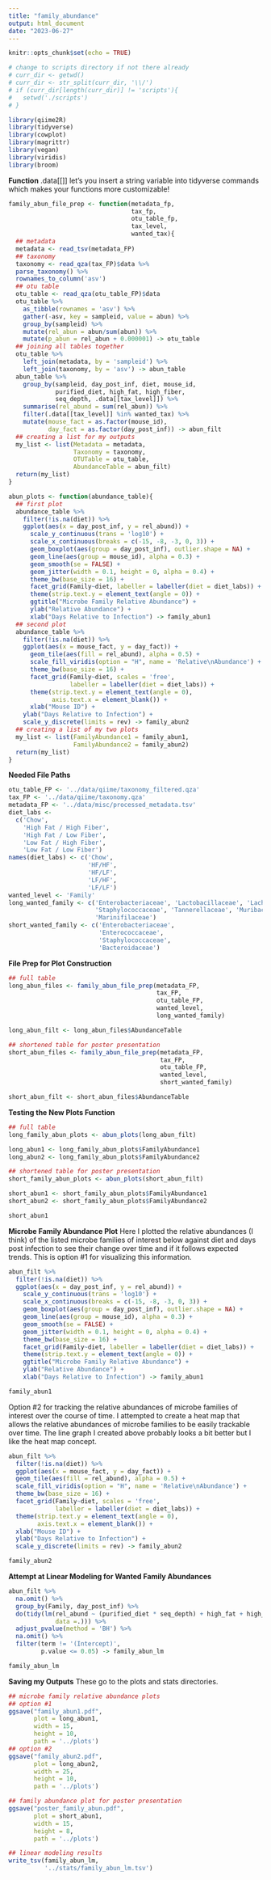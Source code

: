 ```yaml
---
title: "family_abundance"
output: html_document
date: "2023-06-27"
---
```


```r
knitr::opts_chunk$set(echo = TRUE)
```

```r
# change to scripts directory if not there already
# curr_dir <- getwd()
# curr_dir <- str_split(curr_dir, '\\/')
# if (curr_dir[length(curr_dir)] != 'scripts'){
#   setwd('./scripts')
# } 
```

```r
library(qiime2R)
library(tidyverse)
library(cowplot)
library(magrittr)
library(vegan)
library(viridis)
library(broom)
```

**Function**
.data[[]] let's you insert a string variable into tidyverse commands which makes your functions more customizable!
```r
family_abun_file_prep <- function(metadata_fp,
                                  tax_fp,
                                  otu_table_fp,
                                  tax_level,
                                  wanted_tax){
  ## metadata
  metadata <- read_tsv(metadata_FP)
  ## taxonomy
  taxonomy <- read_qza(tax_FP)$data %>% 
  parse_taxonomy() %>% 
  rownames_to_column('asv')
  ## otu table 
  otu_table <- read_qza(otu_table_FP)$data
  otu_table %>% 
    as_tibble(rownames = 'asv') %>% 
    gather(-asv, key = sampleid, value = abun) %>% 
    group_by(sampleid) %>% 
    mutate(rel_abun = abun/sum(abun)) %>% 
    mutate(p_abun = rel_abun + 0.000001) -> otu_table
  ## joining all tables together 
  otu_table %>% 
    left_join(metadata, by = 'sampleid') %>% 
    left_join(taxonomy, by = 'asv') -> abun_table
  abun_table %>% 
    group_by(sampleid, day_post_inf, diet, mouse_id, 
             purified_diet, high_fat, high_fiber, 
             seq_depth, .data[[tax_level]]) %>% 
    summarise(rel_abund = sum(rel_abun)) %>% 
    filter(.data[[tax_level]] %in% wanted_tax) %>% 
    mutate(mouse_fact = as.factor(mouse_id),
           day_fact = as.factor(day_post_inf)) -> abun_filt
  ## creating a list for my outputs
  my_list <- list(Metadata = metadata,
                  Taxonomy = taxonomy,
                  OTUTable = otu_table,
                  AbundanceTable = abun_filt)
  return(my_list)
}

abun_plots <- function(abundance_table){
  ## first plot
  abundance_table %>%
    filter(!is.na(diet)) %>% 
    ggplot(aes(x = day_post_inf, y = rel_abund)) +
      scale_y_continuous(trans = 'log10') +
      scale_x_continuous(breaks = c(-15, -8, -3, 0, 3)) +
      geom_boxplot(aes(group = day_post_inf), outlier.shape = NA) +
      geom_line(aes(group = mouse_id), alpha = 0.3) +
      geom_smooth(se = FALSE) +
      geom_jitter(width = 0.1, height = 0, alpha = 0.4) +
      theme_bw(base_size = 16) +
      facet_grid(Family~diet, labeller = labeller(diet = diet_labs)) +
      theme(strip.text.y = element_text(angle = 0)) +
      ggtitle("Microbe Family Relative Abundance") +
      ylab("Relative Abundance") +
      xlab("Days Relative to Infection") -> family_abun1
  ## second plot
  abundance_table %>%
    filter(!is.na(diet)) %>% 
    ggplot(aes(x = mouse_fact, y = day_fact)) +
      geom_tile(aes(fill = rel_abund), alpha = 0.5) +
      scale_fill_viridis(option = "H", name = 'Relative\nAbundance') +
      theme_bw(base_size = 16) +
      facet_grid(Family~diet, scales = 'free',
                 labeller = labeller(diet = diet_labs)) +
      theme(strip.text.y = element_text(angle = 0),
            axis.text.x = element_blank()) + 
      xlab("Mouse ID") +
    ylab("Days Relative to Infection") +
    scale_y_discrete(limits = rev) -> family_abun2
  ## creating a list of my two plots
  my_list <- list(FamilyAbundance1 = family_abun1,
                  FamilyAbundance2 = family_abun2)
  return(my_list)
}
```

**Needed File Paths**
```r
otu_table_FP <- '../data/qiime/taxonomy_filtered.qza'
tax_FP <- '../data/qiime/taxonomy.qza'
metadata_FP <- '../data/misc/processed_metadata.tsv'
diet_labs <- 
  c('Chow', 
    'High Fat / High Fiber', 
    'High Fat / Low Fiber', 
    'Low Fat / High Fiber', 
    'Low Fat / Low Fiber')
names(diet_labs) <- c('Chow', 
                      'HF/HF', 
                      'HF/LF', 
                      'LF/HF', 
                      'LF/LF')
wanted_level <- 'Family'
long_wanted_family <- c('Enterobacteriaceae', 'Lactobacillaceae', 'Lachnospiraceae', 'Enterococcaceae',
                        'Staphylococcaceae', 'Tannerellaceae', 'Muribaculaceae', 'Bacteroidaceae', 
                        'Marinifilaceae')
short_wanted_family <- c('Enterobacteriaceae', 
                         'Enterococcaceae', 
                         'Staphylococcaceae',
                         'Bacteroidaceae')
```

**File Prep for Plot Construction**
```r
## full table 
long_abun_files <- family_abun_file_prep(metadata_FP,
                                         tax_FP,
                                         otu_table_FP,
                                         wanted_level,
                                         long_wanted_family)

long_abun_filt <- long_abun_files$AbundanceTable

## shortened table for poster presentation
short_abun_files <- family_abun_file_prep(metadata_FP,
                                          tax_FP,
                                          otu_table_FP,
                                          wanted_level,
                                          short_wanted_family)

short_abun_filt <- short_abun_files$AbundanceTable
```
**Testing the New Plots Function**
```r
## full table
long_family_abun_plots <- abun_plots(long_abun_filt)

long_abun1 <- long_family_abun_plots$FamilyAbundance1
long_abun2 <- long_family_abun_plots$FamilyAbundance2

## shortened table for poster presentation
short_family_abun_plots <- abun_plots(short_abun_filt)

short_abun1 <- short_family_abun_plots$FamilyAbundance1
short_abun2 <- short_family_abun_plots$FamilyAbundance2

short_abun1
```

**Microbe Family Abundance Plot**
Here I plotted the relative abundances (I think) of the listed microbe families of interest below against diet and days post infection to see their change over time and if it follows expected trends. This is option #1 for visualizing this information. 
```r
abun_filt %>%
  filter(!is.na(diet)) %>% 
  ggplot(aes(x = day_post_inf, y = rel_abund)) +
    scale_y_continuous(trans = 'log10') +
    scale_x_continuous(breaks = c(-15, -8, -3, 0, 3)) +
    geom_boxplot(aes(group = day_post_inf), outlier.shape = NA) +
    geom_line(aes(group = mouse_id), alpha = 0.3) +
    geom_smooth(se = FALSE) +
    geom_jitter(width = 0.1, height = 0, alpha = 0.4) +
    theme_bw(base_size = 16) +
    facet_grid(Family~diet, labeller = labeller(diet = diet_labs)) +
    theme(strip.text.y = element_text(angle = 0)) +
    ggtitle("Microbe Family Relative Abundance") +
    ylab("Relative Abundance") +
    xlab("Days Relative to Infection") -> family_abun1

family_abun1
```

Option #2 for tracking the relative abundances of microbe families of interest over the course of time. I attempted to create a heat map that allows the relative abundances of microbe families to be easily trackable over time. The line graph I created above probably looks a bit better but I like the heat map concept. 
```r
abun_filt %>%
  filter(!is.na(diet)) %>% 
  ggplot(aes(x = mouse_fact, y = day_fact)) +
  geom_tile(aes(fill = rel_abund), alpha = 0.5) +
  scale_fill_viridis(option = "H", name = 'Relative\nAbundance') +
  theme_bw(base_size = 16) +
  facet_grid(Family~diet, scales = 'free',
             labeller = labeller(diet = diet_labs)) +
  theme(strip.text.y = element_text(angle = 0),
        axis.text.x = element_blank()) + 
  xlab("Mouse ID") +
  ylab("Days Relative to Infection") +
  scale_y_discrete(limits = rev) -> family_abun2

family_abun2
```


**Attempt at Linear Modeling for Wanted Family Abundances**
```r
abun_filt %>%
  na.omit() %>% 
  group_by(Family, day_post_inf) %>% 
  do(tidy(lm(rel_abund ~ (purified_diet * seq_depth) + high_fat + high_fiber,
             data =.))) %>% 
  adjust_pvalue(method = 'BH') %>% 
  na.omit() %>% 
  filter(term != '(Intercept)',
         p.value <= 0.05) -> family_abun_lm

family_abun_lm
```

**Saving my Outputs**
These go to the plots and stats directories. 
```r
## microbe family relative abundance plots
## option #1
ggsave("family_abun1.pdf",
       plot = long_abun1, 
       width = 15, 
       height = 10, 
       path = '../plots')
## option #2
ggsave("family_abun2.pdf",
       plot = long_abun2, 
       width = 25, 
       height = 10, 
       path = '../plots')

## family abundance plot for poster presentation
ggsave("poster_family_abun.pdf",
       plot = short_abun1, 
       width = 15, 
       height = 8, 
       path = '../plots')

## linear modeling results
write_tsv(family_abun_lm,
          '../stats/family_abun_lm.tsv')
```
